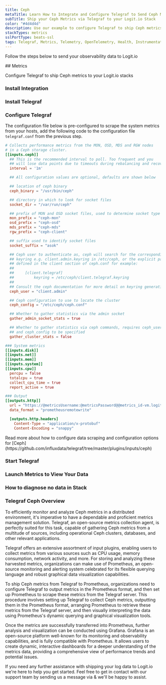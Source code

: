 ```yaml
---
title: Ceph
metaTitle: Learn How to Integrate and Configure Telegraf to Send Ceph Metrics
subTitle: Ship your Ceph Metrics via Telegraf to your Logit.io Stack
color: "#4d4d4d"
description: Use our example to configure Telegraf to ship Ceph metrics to your Logit.io stacks.
stackTypes: metrics
sslPortType: beats-ssl
tags: Telegraf, Metrics, Telemetry, OpenTelemetry, Health, Instrumentation, Prometheus, Ceph, Distributed Storage
---
```


Follow the steps below to send your observability data to Logit.io

<Steps>
  ## Metrics

  Configure Telegraf to ship Ceph metrics to your Logit.io stacks
  
  ### Install Integration
  <InstallIntegration/>

  ### Install Telegraf

  <InstallTelegraf />

  ### Configure Telegraf

  The configuration file below is pre-configured to scrape the system metrics from your hosts, add the following code to the configuration file `telegraf.conf` from the previous step.

  ```toml copy
  # Collects performance metrics from the MON, OSD, MDS and RGW nodes
  # in a Ceph storage cluster.
  [[inputs.ceph]]
    ## This is the recommended interval to poll. Too frequent and you
    ## will lose data points due to timeouts during rebalancing and recovery
    interval = '1m'

    ## All configuration values are optional, defaults are shown below

    ## location of ceph binary
    ceph_binary = "/usr/bin/ceph"

    ## directory in which to look for socket files
    socket_dir = "/var/run/ceph"

    ## prefix of MON and OSD socket files, used to determine socket type
    mon_prefix = "ceph-mon"
    osd_prefix = "ceph-osd"
    mds_prefix = "ceph-mds"
    rgw_prefix = "ceph-client"

    ## suffix used to identify socket files
    socket_suffix = "asok"

    ## Ceph user to authenticate as, ceph will search for the corresponding
    ## keyring e.g. client.admin.keyring in /etc/ceph, or the explicit path
    ## defined in the client section of ceph.conf for example:
    ##
    ##     [client.telegraf]
    ##         keyring = /etc/ceph/client.telegraf.keyring
    ##
    ## Consult the ceph documentation for more detail on keyring generation.
    ceph_user = "client.admin"

    ## Ceph configuration to use to locate the cluster
    ceph_config = "/etc/ceph/ceph.conf"

    ## Whether to gather statistics via the admin socket
    gather_admin_socket_stats = true

    ## Whether to gather statistics via ceph commands, requires ceph_user
    ## and ceph_config to be specified
    gather_cluster_stats = false

  ### System metrics
  [[inputs.disk]]
  [[inputs.net]]
  [[inputs.mem]]
  [[inputs.system]]
  [[inputs.cpu]]
    percpu = false
    totalcpu = true
    collect_cpu_time = true
    report_active = true

  ### Output
  [[outputs.http]]
    url = "https://@metricsUsername:@metricsPassword@@metrics_id-vm.logit.io:@vmAgentPort/api/v1/write"
    data_format = "prometheusremotewrite"

    [outputs.http.headers]
      Content-Type = "application/x-protobuf"
      Content-Encoding = "snappy"
  ```

  <Callout type="info">
    Read more about how to configure data scraping and configuration options for [Ceph](https://github.com/influxdata/telegraf/tree/master/plugins/inputs/ceph)
  </Callout>

  ### Start Telegraf

  <StartTelegraf />

  ### Launch Metrics to View Your Data

  <LaunchVisualizer type="metrics" />

  ### How to diagnose no data in Stack

  <DiagnoseNoData />

</Steps>

### Telegraf Ceph Overview

To efficiently monitor and analyze Ceph metrics in a distributed environment, it's imperative to have a dependable and proficient metrics 
management solution. Telegraf, an open-source metrics collection agent, is perfectly suited for this task, capable of gathering Ceph metrics 
from a multitude of sources, including operational Ceph clusters, databases, and other relevant applications.

Telegraf offers an extensive assortment of input plugins, enabling users to collect metrics from various sources such as CPU usage, memory 
consumption, network activity, and more. For storing and analyzing these harvested metrics, organizations can make use of Prometheus, an 
open-source monitoring and alerting system celebrated for its flexible querying language and robust graphical data visualization capabilities.

To ship Ceph metrics from Telegraf to Prometheus, organizations need to configure Telegraf to output metrics in the Prometheus format, and then 
set up Prometheus to scrape these metrics from the Telegraf server. This procedure involves setting up Telegraf to collect Ceph metrics, 
outputting them in the Prometheus format, arranging Prometheus to retrieve these metrics from the Telegraf server, and then visually interpreting 
the data using Prometheus's dynamic querying and graphical visualization tools.

Once the metrics are successfully transferred into Prometheus, further analysis and visualization can be conducted using Grafana. Grafana is an 
open-source platform well-known for its monitoring and observability capabilities, and is fully compatible with Prometheus. It allows users to 
create dynamic, interactive dashboards for a deeper understanding of the metrics data, providing a comprehensive view of performance trends and 
potential issues.

If you need any further assistance with shipping your log data to Logit.io we're here to help you get started. Feel free to get in contact with 
our support team by sending us a message via <IntercomButton text="live chat" /> & we'll be happy to assist.